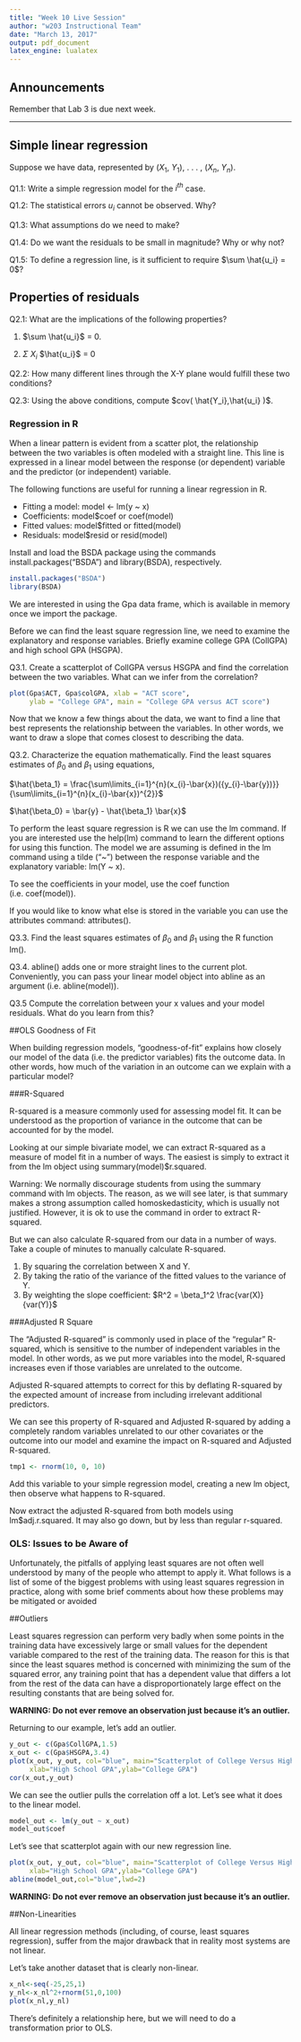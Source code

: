 ```yaml
---
title: "Week 10 Live Session"
author: "w203 Instructional Team"
date: "March 13, 2017"
output: pdf_document
latex_engine: lualatex
---
```


## Announcements

Remember that Lab 3 is due next week.

*********************************

## Simple linear regression

Suppose we have data, represented by ($X_1$, $Y_1$), . . . , ($X_n$, $Y_n$).

Q1.1: Write a simple regression model for the $i^{th}$ case. 

Q1.2: The statistical errors $u_i$ cannot be observed. Why?

Q1.3: What assumptions do we need to make?

Q1.4: Do we want the residuals to be small in magnitude? Why or why not?

Q1.5: To define a regression line, is it sufficient to require $\sum \hat{u_i} = 0$?


## Properties of residuals
Q2.1: What are the implications of the following properties?

(1) $\sum \hat{u_i}$ = 0.

(2) $\Sigma$ $X_i$ $\hat{u_i}$ = 0 


Q2.2: How many different lines through the X-Y plane would fulfill these two conditions?

Q2.3: Using the above conditions, compute $cov( \hat{Y_i},\hat{u_i} )$.

### Regression in R
When a linear pattern is evident from a scatter plot, the relationship between the two variables is often modeled with a straight line. This line is expressed in a linear model between the response (or dependent) variable and the predictor (or independent) variable.

The following functions are useful for running a linear regression in R.

- Fitting a model: model <- lm(y ~ x)
- Coefficients: model$coef or coef(model)
- Fitted values: model$fitted or fitted(model)
- Residuals: model$resid or resid(model)

Install and load the BSDA package using the commands install.packages("BSDA") and library(BSDA), respectively.

```r
install.packages("BSDA")
library(BSDA)
```

We are interested in using the Gpa data frame, which is available in memory once we import the package.

Before we can find the least square regression line, we need to examine the explanatory and response variables. Briefly examine college GPA (CollGPA) and high school GPA (HSGPA).

Q3.1. Create a scatterplot of CollGPA versus HSGPA and find the correlation between the two variables. What can we infer from the correlation?

```r
plot(Gpa$ACT, Gpa$colGPA, xlab = "ACT score", 
     ylab = "College GPA", main = "College GPA versus ACT score")
```


Now that we know a few things about the data, we want to find a line that best represents the relationship between the variables. In other words, we want to draw a slope that comes closest to describing the data. 

Q3.2. Characterize the equation mathematically. Find the least squares estimates of $\beta_0$ and $\beta_1$ using equations,

$\hat{\beta_1} = \frac{\sum\limits_{i=1}^{n}(x_{i}-\bar{x})({y_{i}-\bar{y})}}{\sum\limits_{i=1}^{n}(x_{i}-\bar{x})^{2}}$

$\hat{\beta_0} = \bar{y} - \hat{\beta_1} \bar{x}$ 

To perform the least square regression is R we can use the lm command. If you are interested use the help(lm) command to learn the different options for using this function. The model we are assuming is defined in the lm command using a tilde ("~") between the response variable and the explanatory variable: lm(Y ~ x).

To see the coefficients in your model, use the coef function (i.e. coef(model)).

If you would like to know what else is stored in the variable you can use the attributes command: attributes(). 

Q3.3. Find the least squares estimates of $\beta_0$ and $\beta_1$ using the R
function lm().

Q3.4. abline() adds one or more straight lines to the current plot. Conveniently, you can pass your linear model object into abline as an argument (i.e. abline(model)).

Q3.5 Compute the correlation between your x values and your model residuals.  What do you learn from this?


##OLS Goodness of Fit

When building regression models, "goodness-of-fit" explains how closely our model of the data (i.e. the predictor variables) fits the outcome data. In other words, how much of the variation in an outcome can we explain with a particular model? 

###R-Squared

R-squared is a measure commonly used for assessing model fit.  It can be understood as the proportion of variance in the outcome that can be accounted for by the model.

Looking at our simple bivariate model, we can extract R-squared as a measure of model fit in a number of ways. The easiest is simply to extract it from the lm object using summary(model)\$r.squared.

Warning: We normally discourage students from using the summary command with lm objects.  The reason, as we will see later, is that summary makes a strong assumption called homoskedasticity, which is usually not justified.  However, it is ok to use the command in order to extract R-squared.

But we can also calculate R-squared from our data in a number of ways. Take a couple of minutes to manually calculate R-squared.

1. By squaring the correlation between X and Y.
2. By taking the ratio of the variance of the fitted values to the variance of Y.
3. By weighting the slope coefficient: $R^2 = \beta_1^2 \frac{var(X)}{var(Y)}$

###Adjusted R Square

The "Adjusted R-squared" is commonly used in place of the "regular" R-squared, which is sensitive to the number of independent variables in the model. In other words, as we put more variables into the model, R-squared increases even if those variables are unrelated to the outcome. 

Adjusted R-squared attempts to correct for this by deflating R-squared by the expected amount of increase from including irrelevant additional predictors. 

We can see this property of R-squared and Adjusted R-squared by adding a completely random variables unrelated to our other covariates or the outcome into our model and examine the impact on R-squared and Adjusted R-squared.

```r
tmp1 <- rnorm(10, 0, 10)
```

Add this variable to your simple regression model, creating a new lm object, then observe what happens to R-squared.

Now extract the adjusted R-squared from both models using lm\$adj.r.squared.  It may also go down, but by less than regular r-squared.

### OLS: Issues to be Aware of

Unfortunately, the pitfalls of applying least squares are not often well understood by many of the people who attempt to apply it. What follows is a list of some of the biggest problems with using least squares regression in practice, along with some brief comments about how these problems may be mitigated or avoided

##Outliers

Least squares regression can perform very badly when some points in the training data have excessively large or small values for the dependent variable compared to the rest of the training data. The reason for this is that since the least squares method is concerned with minimizing the sum of the squared error, any training point that has a dependent value that differs a lot from the rest of the data can have a disproportionately large effect on the resulting constants that are being solved for.

**WARNING: Do not ever remove an observation just because it's an outlier.**

Returning to our example, let's add an outlier.

```r
y_out <- c(Gpa$CollGPA,1.5)
x_out <- c(Gpa$HSGPA,3.4)
plot(x_out, y_out, col="blue", main="Scatterplot of College Versus High School GPA",
     xlab="High School GPA",ylab="College GPA")
cor(x_out,y_out)
```

We can see the outlier pulls the correlation off a lot.  Let's see what it does to the linear model.

```r
model_out <- lm(y_out ~ x_out)
model_out$coef
```

Let's see that scatterplot again with our new regression line.

```r
plot(x_out, y_out, col="blue", main="Scatterplot of College Versus High School GPA",
     xlab="High School GPA",ylab="College GPA")
abline(model_out,col="blue",lwd=2)
```

**WARNING: Do not ever remove an observation just because it's an outlier.**

##Non-Linearities

All linear regression methods (including, of course, least squares regression), suffer from the major drawback that in reality most systems are not linear.

Let's take another dataset that is clearly non-linear.

```r
x_nl<-seq(-25,25,1)
y_nl<-x_nl^2+rnorm(51,0,100)
plot(x_nl,y_nl)
```

There's definitely a relationship here, but we will need to do a transformation prior to OLS.
